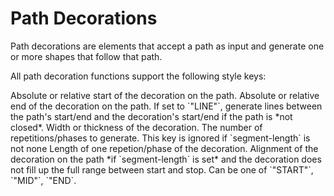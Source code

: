 # Path Decorations

Path decorations are elements that accept a path as input and generate one or more shapes that follow that path.

All path decoration functions support the following style keys:

<Parameter name="start" types="ratio,length" default_value="0%">
  Absolute or relative start of the decoration on the path.
</Parameter>

<Parameter name="end" types="ratio,length" default_value="100%">
  Absolute or relative end of the decoration on the path.
</Parameter>

<Parameter name="rest" types="str" default_value="LINE">
  If set to `"LINE"`, generate lines between the path's start/end and the
  decoration's start/end if the path is *not closed*.
</Parameter>

<Parameter name="width" types="number" default_value="1">
  Width or thickness of the decoration.
</Parameter>

<Parameter name="segments" types="int" default_value="10">
  The number of repetitions/phases to generate. This key is ignored if
  `segment-length` is not <Type>none</Type>
</Parameter>

<Parameter name="segment-length" types="none,number" default_value="none">
  Length of one repetion/phase of the decoration.
</Parameter>

<Parameter name="align" types="str" default_value="'START'">
  Alignment of the decoration on the path *if `segment-length` is set* and the
  decoration does not fill up the full range between start and stop. Can be one
  of `"START"`, `"MID"`, `"END`.
</Parameter>
